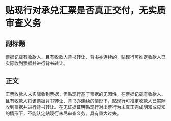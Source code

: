# 贴现行对承兑汇票是否真正交付，无实质审查义务
## 副标题
票据记载有收款人、且有收款人背书转让、背书亦连续的，贴现行可推定收款人已实际收到票据并进行背书转让。
## 正文
汇票收款人未实际收到票据，但贴现行基于票据的无因性，在票据记载有收款人、且有收款人将该票据背书转让、背书亦连续的情形下，贴现行可推定收款人已实际收到票据并进行背书转让。在无证据证明贴现行对出票行为未真正完成明知或应知的情形下，不能认定贴现行未尽审查义务，具有重大过失。